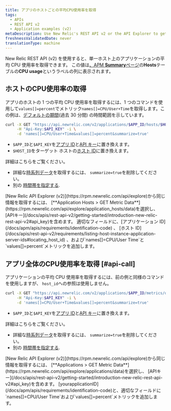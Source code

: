 ```yaml
---
title: アプリのホストごとの平均CPU使用率を取得
tags:
  - APIs
  - REST API v2
  - Application examples (v2)
metaDescription: Use New Relic's REST API v2 or the API Explorer to get average CPU usage per by host.
freshnessValidatedDate: never
translationType: machine
---
```


New Relic REST API (v2) を使用すると、単一ホスト上のアプリケーションの平均 CPU 使用率を取得できます。 この値は[、APM <DNT>**Summary**</DNT>ページ](/docs/apm/applications-menu/monitoring/apm-overview-page)の<DNT>**Hosts**</DNT>テーブルの<DNT>**CPU usage**</DNT>というラベルの列に表示されます。

## ホストのCPU使用率の取得

アプリのホストの 1 つの平均 CPU 使用率を取得するには、1 つのコマンドを使用して`values[]=percent`でメトリック`names[]=CPU/User+Time`を取得します。この例は、[デフォルトの期間](/docs/apis/rest-api-v2/requirements/specifying-time-range-v2)(過去 30 分間) の時間範囲を示しています。

```bash
curl -X GET "https://api.newrelic.com/v2/applications/$APP_ID/hosts/$HOST_ID/metrics/data.json" \
     -H "Api-Key:$API_KEY" -i \
     -d 'names[]=CPU/User+Time&values[]=percent&summarize=true'
```

* `$APP_ID`と`$API_KEY`を[アプリ ID](/docs/apm/apis/requirements/identification-code)と[API キー](/docs/apis/rest-api-v2/getting-started/introduction-new-relic-rest-api-v2#api_key)に置き換えます。
* `$HOST_ID`をターゲット ホストの[ホスト ID](/docs/apis/rest-api-v2/requirements/listing-host-instance-application-server-ids#locating_host_id)に置き換えます。

詳細はこちらをご覧ください。

* 詳細な[時系列データ](/docs/apis/rest-api-v2/requirements/calculating-average-metric-values-summarize)を取得するには、 `summarize=true`を削除してください。
* 別の [時間帯を指定する](/docs/apis/rest-api-v2/requirements/specifying-time-range-v2).

<Callout variant="tip">
  [New Relic API Explorer (v2)](https://rpm.newrelic.com/api/explore)から同じ情報を取得するには、 [<DNT>**Application Hosts > GET Metric Data**</DNT>](https://rpm.newrelic.com/api/explore/application_hosts/data)を選択し、 [APIキー](/docs/apis/rest-api-v2/getting-started/introduction-new-relic-rest-api-v2#api_key)を含めます。 適切なフィールドに、[アプリケーション ID](/docs/apm/apis/requirements/identification-code) 、 [ホスト ID](/docs/apis/rest-api-v2/requirements/listing-host-instance-application-server-ids#locating_host_id) 、および`names[]=CPU/User Time`と`values[]=percent`メトリックを追加します。
</Callout>

## アプリ全体のCPU使用率を取得 [#api-call]

アプリケーションの平均 CPU 使用率を取得するには、前の例と同様のコマンドを使用しますが、 `host_id`への参照は使用しません。

```bash
curl -X GET "https://api.newrelic.com/v2/applications/$APP_ID/metrics/data.json" \
     -H "Api-Key:$API_KEY" -i \
     -d 'names[]=CPU/User+Time&values[]=percent&summarize=true'
```

* `$APP_ID`と`$API_KEY`を[アプリ ID](/docs/apm/apis/requirements/identification-code)と[API キー](/docs/apis/rest-api-v2/getting-started/introduction-new-relic-rest-api-v2#api_key)に置き換えます。

詳細はこちらをご覧ください。

* 詳細な[時系列データ](/docs/apis/rest-api-v2/requirements/calculating-average-metric-values-summarize)を取得するには、 `summarize=true`を削除してください。
* 別の [時間帯を指定する](/docs/apis/rest-api-v2/requirements/specifying-time-range-v2).

<Callout variant="tip">
  [New Relic API Explorer (v2)](https://rpm.newrelic.com/api/explore)から同じ情報を取得するには、 [<DNT>**Applications > GET Metric Data**</DNT>](https://rpm.newrelic.com/api/explore/applications/data)を選択し、 [APIキー](/docs/apis/rest-api-v2/getting-started/introduction-new-relic-rest-api-v2#api_key)を含めます。 [yourapplicationID](/docs/apm/apis/requirements/identification-code)と、適切なフィールドに`names[]=CPU/User Time`および`values[]=percent`メトリックを追加します。
</Callout>